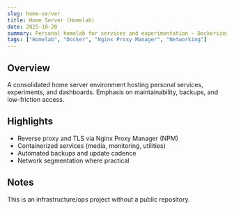 ```yaml
---
slug: home-server
title: Home Server (Homelab)
date: 2025-10-20
summary: Personal homelab for services and experimentation — Dockerized apps behind Nginx Proxy Manager, with backups and monitoring.
tags: ["Homelab", "Docker", "Nginx Proxy Manager", "Networking"]
---
```


## Overview
A consolidated home server environment hosting personal services, experiments, and dashboards. Emphasis on maintainability, backups, and low-friction access.

## Highlights
- Reverse proxy and TLS via Nginx Proxy Manager (NPM)
- Containerized services (media, monitoring, utilities)
- Automated backups and update cadence
- Network segmentation where practical

## Notes
This is an infrastructure/ops project without a public repository.
